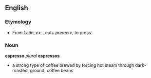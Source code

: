 == English ==
=== Etymology ===
*From Latin, ''ex''-, out+ ''premere'', to press
=== Noun ===
'''espresso''' ''plural'' '''espressos'''
* a strong type of coffee brewed by forcing hot steam through dark-roasted, ground, coffee beans